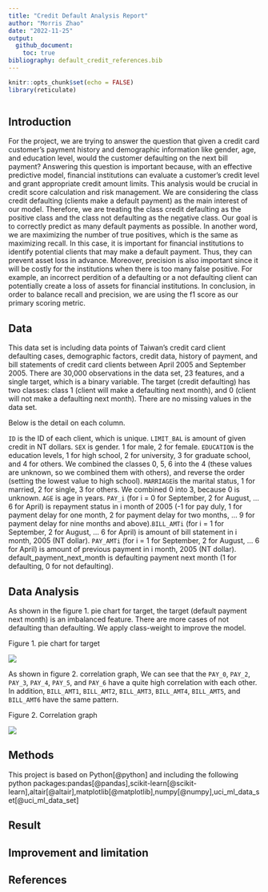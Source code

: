 ```yaml
---
title: "Credit Default Analysis Report"
author: "Morris Zhao"
date: "2022-11-25"
output:
  github_document:
    toc: true
bibliography: default_credit_references.bib
---
```


```r
knitr::opts_chunk$set(echo = FALSE)
library(reticulate)
```

```python

```

## Introduction

For the project, we are trying to answer the question that given a credit card customer's payment history and demographic information like gender, age, and education level, would the customer defaulting on the next bill payment? Answering this question is important because, with an effective predictive model, financial institutions can evaluate a customer's credit level and grant appropriate credit amount limits. This analysis would be crucial in credit score calculation and risk management. We are considering the class credit defaulting (clients make a default payment) as the main interest of our model. Therefore, we are treating the class credit defaulting as the positive class and the class not defaulting as the negative class. Our goal is to correctly predict as many default payments as possible. In another word, we are maximizing the number of true positives, which is the same as maximizing recall. In this case, it is important for financial institutions to identify potential clients that may make a default payment. Thus, they can prevent asset loss in advance. Moreover, precision is also important since it will be costly for the institutions when there is too many false positive. For example, an incorrect perdition of a defaulting or a not defaulting client can potentially create a loss of assets for financial institutions. In conclusion, in order to balance recall and precision, we are using the f1 score as our primary scoring metric.

## Data

This data set is including data points of Taiwan's credit card client defaulting cases, demographic factors, credit data, history of payment, and bill statements of credit card clients between April 2005 and September 2005. There are 30,000 observations in the data set, 23 features, and a single target, which is a binary variable. The target (credit defaulting) has two classes: class 1 (client will make a defaulting next month), and 0 (client will not make a defaulting next month). There are no missing values in the data set.

Below is the detail on each column.

`ID` is the ID of each client, which is unique. `LIMIT_BAL` is amount of given credit in NT dollars. `SEX` is gender. 1 for male, 2 for female. `EDUCATION` is the education levels, 1 for high school, 2 for university, 3 for graduate school, and 4 for others. We combined the classes 0, 5, 6 into the 4 (these values are unknown, so we combined them with others), and reverse the order (setting the lowest value to high school). `MARRIAGE`is the marital status, 1 for married, 2 for single, 3 for others. We combined 0 into 3, because 0 is unknown. `AGE` is age in years. `PAY_i` (for i = 0 for September, 2 for August, ... 6 for April) is repayment status in i month of 2005 (-1 for pay duly, 1 for payment delay for one month, 2 for payment delay for two months, ... 9 for payment delay for nine months and above).`BILL_AMTi` (for i = 1 for September, 2 for August, ... 6 for April) is amount of bill statement in i month, 2005 (NT dollar). `PAY_AMTi` (for i = 1 for September, 2 for August, ... 6 for April) is amount of previous payment in i month, 2005 (NT dollar). default_payment_next_month is defaulting payment next month (1 for defaulting, 0 for not defaulting).

## Data Analysis

As shown in the figure 1. pie chart for target, the target (default payment next month) is an imbalanced feature. There are more cases of not defaulting than defaulting. We apply class-weight to improve the model.

Figure 1. pie chart for target

![](../results//eda/images/target_proportion.jpg)

As shown in figure 2. correlation graph, We can see that the `PAY_0`, `PAY_2`, `PAY_3`, `PAY_4`, `PAY_5`, and `PAY_6` have a quite high correlation with each other. In addition, `BILL_AMT1`, `BILL_AMT2`, `BILL_AMT3`, `BILL_AMT4`, `BILL_AMT5`, and `BILL_AMT6` have the same pattern.

Figure 2. Correlation graph

![](../results//eda/images/corr_plot.png)

## Methods
This project is based on Python[@python] and including the following python packages:pandas[@pandas],scikit-learn[@scikit-learn],altair[@altair],matplotlib[@matplotlib],numpy[@numpy],uci_ml_data_set[@uci_ml_data_set]



## Result

## Improvement and limitation

## References

